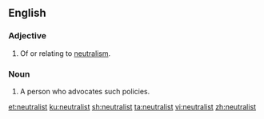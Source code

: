 ==English==

===Adjective===
{{en-adj}}

# Of or relating to [[neutralism]].

===Noun===
{{en-noun}}

# A person who advocates such policies.

[[et:neutralist]]
[[ku:neutralist]]
[[sh:neutralist]]
[[ta:neutralist]]
[[vi:neutralist]]
[[zh:neutralist]]